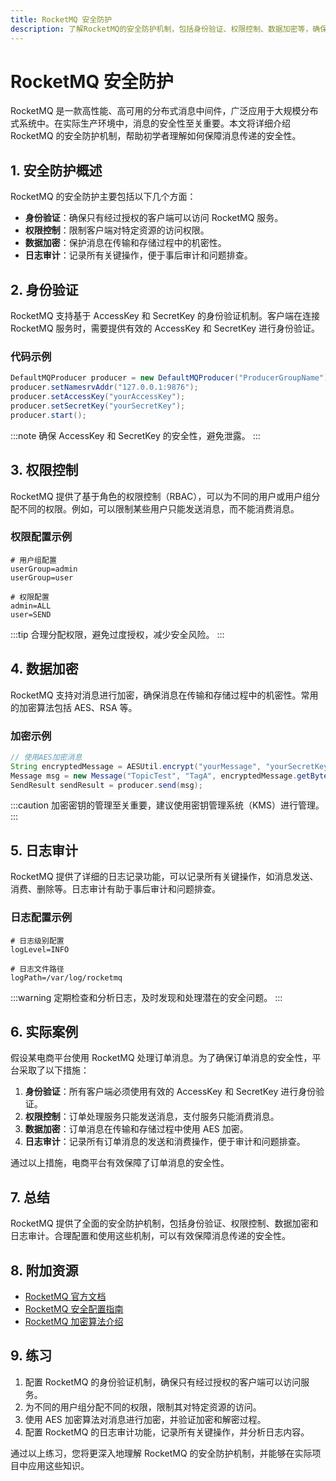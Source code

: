 ```yaml
---
title: RocketMQ 安全防护
description: 了解RocketMQ的安全防护机制，包括身份验证、权限控制、数据加密等，确保消息传递的安全性。
---
```


# RocketMQ 安全防护

RocketMQ 是一款高性能、高可用的分布式消息中间件，广泛应用于大规模分布式系统中。在实际生产环境中，消息的安全性至关重要。本文将详细介绍 RocketMQ 的安全防护机制，帮助初学者理解如何保障消息传递的安全性。

## 1. 安全防护概述

RocketMQ 的安全防护主要包括以下几个方面：

- **身份验证**：确保只有经过授权的客户端可以访问 RocketMQ 服务。
- **权限控制**：限制客户端对特定资源的访问权限。
- **数据加密**：保护消息在传输和存储过程中的机密性。
- **日志审计**：记录所有关键操作，便于事后审计和问题排查。

## 2. 身份验证

RocketMQ 支持基于 AccessKey 和 SecretKey 的身份验证机制。客户端在连接 RocketMQ 服务时，需要提供有效的 AccessKey 和 SecretKey 进行身份验证。

### 代码示例

```java
DefaultMQProducer producer = new DefaultMQProducer("ProducerGroupName");
producer.setNamesrvAddr("127.0.0.1:9876");
producer.setAccessKey("yourAccessKey");
producer.setSecretKey("yourSecretKey");
producer.start();
```

:::note
确保 AccessKey 和 SecretKey 的安全性，避免泄露。
:::

## 3. 权限控制

RocketMQ 提供了基于角色的权限控制（RBAC），可以为不同的用户或用户组分配不同的权限。例如，可以限制某些用户只能发送消息，而不能消费消息。

### 权限配置示例

```plaintext
# 用户组配置
userGroup=admin
userGroup=user

# 权限配置
admin=ALL
user=SEND
```

:::tip
合理分配权限，避免过度授权，减少安全风险。
:::

## 4. 数据加密

RocketMQ 支持对消息进行加密，确保消息在传输和存储过程中的机密性。常用的加密算法包括 AES、RSA 等。

### 加密示例

```java
// 使用AES加密消息
String encryptedMessage = AESUtil.encrypt("yourMessage", "yourSecretKey");
Message msg = new Message("TopicTest", "TagA", encryptedMessage.getBytes());
SendResult sendResult = producer.send(msg);
```

:::caution
加密密钥的管理至关重要，建议使用密钥管理系统（KMS）进行管理。
:::

## 5. 日志审计

RocketMQ 提供了详细的日志记录功能，可以记录所有关键操作，如消息发送、消费、删除等。日志审计有助于事后审计和问题排查。

### 日志配置示例

```plaintext
# 日志级别配置
logLevel=INFO

# 日志文件路径
logPath=/var/log/rocketmq
```

:::warning
定期检查和分析日志，及时发现和处理潜在的安全问题。
:::

## 6. 实际案例

假设某电商平台使用 RocketMQ 处理订单消息。为了确保订单消息的安全性，平台采取了以下措施：

1. **身份验证**：所有客户端必须使用有效的 AccessKey 和 SecretKey 进行身份验证。
2. **权限控制**：订单处理服务只能发送消息，支付服务只能消费消息。
3. **数据加密**：订单消息在传输和存储过程中使用 AES 加密。
4. **日志审计**：记录所有订单消息的发送和消费操作，便于审计和问题排查。

通过以上措施，电商平台有效保障了订单消息的安全性。

## 7. 总结

RocketMQ 提供了全面的安全防护机制，包括身份验证、权限控制、数据加密和日志审计。合理配置和使用这些机制，可以有效保障消息传递的安全性。

## 8. 附加资源

- [RocketMQ 官方文档](https://rocketmq.apache.org/docs/)
- [RocketMQ 安全配置指南](https://rocketmq.apache.org/docs/security-guide/)
- [RocketMQ 加密算法介绍](https://rocketmq.apache.org/docs/encryption-guide/)

## 9. 练习

1. 配置 RocketMQ 的身份验证机制，确保只有经过授权的客户端可以访问服务。
2. 为不同的用户组分配不同的权限，限制其对特定资源的访问。
3. 使用 AES 加密算法对消息进行加密，并验证加密和解密过程。
4. 配置 RocketMQ 的日志审计功能，记录所有关键操作，并分析日志内容。

通过以上练习，您将更深入地理解 RocketMQ 的安全防护机制，并能够在实际项目中应用这些知识。